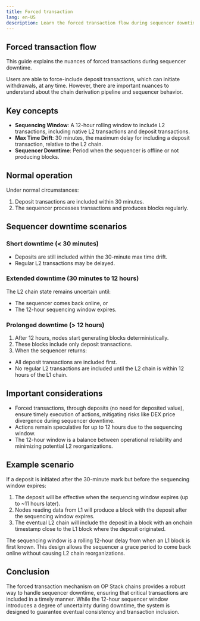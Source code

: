 ```yaml
---
title: Forced transaction
lang: en-US
description: Learn the forced transaction flow during sequencer downtime.
---
```



## Forced transaction flow

This guide explains the nuances of forced transactions during sequencer downtime.

Users are able to force-include deposit transactions, which can initiate withdrawals, at any time.
However, there are important nuances to understand about the chain derivation pipeline and sequencer behavior.

## Key concepts

- **Sequencing Window**: A 12-hour rolling window to include L2 transactions, including native L2 transactions and deposit transactions.
- **Max Time Drift**: 30 minutes, the maximum delay for including a deposit transaction, relative to the L2 chain.
- **Sequencer Downtime**: Period when the sequencer is offline or not producing blocks.

## Normal operation

Under normal circumstances:

1.  Deposit transactions are included within 30 minutes.
2.  The sequencer processes transactions and produces blocks regularly.

## Sequencer downtime scenarios

### Short downtime (< 30 minutes)

- Deposits are still included within the 30-minute max time drift.
- Regular L2 transactions may be delayed.

### Extended downtime (30 minutes to 12 hours)

The L2 chain state remains uncertain until:

- The sequencer comes back online, or
- The 12-hour sequencing window expires.

### Prolonged downtime (> 12 hours)

1.  After 12 hours, nodes start generating blocks deterministically.
2.  These blocks include only deposit transactions.
3.  When the sequencer returns:

- All deposit transactions are included first.
- No regular L2 transactions are included until the L2 chain is within 12 hours of the L1 chain.

## Important considerations

- Forced transactions, through deposits (no need for deposited value), ensure timely execution of actions, mitigating risks like DEX price divergence during sequencer downtime.
- Actions remain speculative for up to 12 hours due to the sequencing window.
- The 12-hour window is a balance between operational reliability and minimizing potential L2 reorganizations.

## Example scenario

If a deposit is initiated after the 30-minute mark but before the sequencing window expires:

1.  The deposit will be effective when the sequencing window expires (up to ~11 hours later).
2.  Nodes reading data from L1 will produce a block with the deposit after the sequencing window expires.
3.  The eventual L2 chain will include the deposit in a block with an onchain timestamp close to the L1 block where the deposit originated.

<Callout type="info">
  The sequencing window is a rolling 12-hour delay from when an L1 block is
  first known. This design allows the sequencer a grace period to come back
  online without causing L2 chain reorganizations.
</Callout>

## Conclusion

The forced transaction mechanism on OP Stack chains provides a robust way to handle sequencer downtime, ensuring that critical transactions are included in a timely manner. While the 12-hour sequencer window introduces a degree of uncertainty during downtime, the system is designed to guarantee eventual consistency and transaction inclusion.
